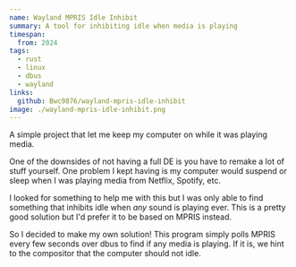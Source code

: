 ```yaml
---
name: Wayland MPRIS Idle Inhibit
summary: A tool for inhibiting idle when media is playing
timespan:
  from: 2024
tags:
  - rust
  - linux
  - dbus
  - wayland
links:
  github: Bwc9876/wayland-mpris-idle-inhibit
image: ./wayland-mpris-idle-inhibit.png
---
```


A simple project that let me keep my computer on while it was playing media.

One of the downsides of not having a full DE is you have to remake a lot of stuff yourself. One problem I kept having is my computer would suspend or sleep when I was playing media from Netflix, Spotify, etc.

I looked for something to help me with this but I was only able to find something that inhibits idle when _any_ sound is playing ever. This is a pretty good solution but I'd prefer it to be based on MPRIS instead.

So I decided to make my own solution! This program simply polls MPRIS every few seconds over dbus to find if any media is playing. If it is, we hint to the compositor that the computer should not idle.
